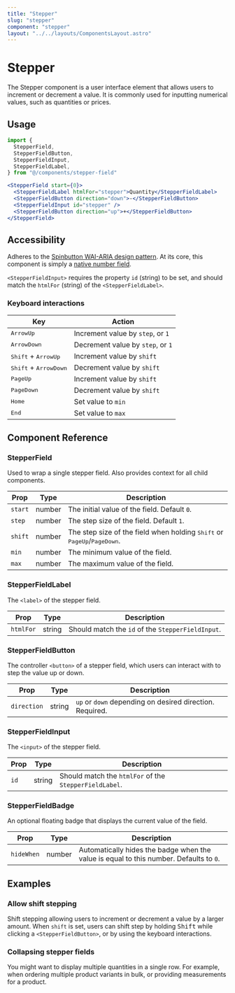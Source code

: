 ```yaml
---
title: "Stepper"
slug: "stepper"
component: "stepper"
layout: "../../layouts/ComponentsLayout.astro"
---
```



# Stepper

The Stepper component is a user interface element that allows users to increment or decrement a value. It is commonly used for inputting numerical values, such as quantities or prices.

<ExampleComponent name={frontmatter.component} client:load />

## Usage

```jsx
import {
  StepperField,
  StepperFieldButton,
  StepperFieldInput,
  StepperFieldLabel,
} from "@/components/stepper-field"
```

```jsx
<StepperField start={0}>
  <StepperFieldLabel htmlFor="stepper">Quantity</StepperFieldLabel>
  <StepperFieldButton direction="down">-</StepperFieldButton>
  <StepperFieldInput id="stepper" />
  <StepperFieldButton direction="up">+</StepperFieldButton>
</StepperField>
```

## Accessibility

Adheres to the [Spinbutton WAI-ARIA design pattern](https://www.w3.org/WAI/ARIA/apg/patterns/spinbutton/). At its core, this component is simply a [native number field](https://developer.mozilla.org/en-US/docs/Web/HTML/Element/input/number).

`<StepperFieldInput>` requires the property `id` (string) to be set, and should match the `htmlFor` (string) of the `<StepperFieldLabel>`.

### Keyboard interactions

| Key                                     | Action                            |
| --------------------------------------- | --------------------------------- |
| <kbd>ArrowUp</kbd>                      | Increment value by `step`, or `1` |
| <kbd>ArrowDown</kbd>                    | Decrement value by `step`, or `1` |
| <kbd>Shift</kbd> + <kbd>ArrowUp</kbd>   | Increment value by `shift`        |
| <kbd>Shift</kbd> + <kbd>ArrowDown</kbd> | Decrement value by `shift`        |
| <kbd>PageUp</kbd>                       | Increment value by `shift`        |
| <kbd>PageDown</kbd>                     | Decrement value by `shift`        |
| <kbd>Home</kbd>                         | Set value to `min`                |
| <kbd>End</kbd>                          | Set value to `max`                |

## Component Reference

### StepperField

Used to wrap a single stepper field. Also provides context for all child components.

| Prop    | Type   | Description                                                                                        |
| ------- | ------ | -------------------------------------------------------------------------------------------------- |
| `start` | number | The initial value of the field. Default `0`.                                                       |
| `step`  | number | The step size of the field. Default `1`.                                                           |
| `shift` | number | The step size of the field when holding <kbd>Shift</kbd> or <kbd>PageUp</kbd>/<kbd>PageDown</kbd>. |
| `min`   | number | The minimum value of the field.                                                                    |
| `max`   | number | The maximum value of the field.                                                                    |

### StepperFieldLabel

The `<label>` of the stepper field.

| Prop      | Type   | Description                                       |
| --------- | ------ | ------------------------------------------------- |
| `htmlFor` | string | Should match the `id` of the `StepperFieldInput`. |

### StepperFieldButton

The controller `<button>` of a stepper field, which users can interact with to step the value up or down.

| Prop        | Type   | Description                                              |
| ----------- | ------ | -------------------------------------------------------- |
| `direction` | string | `up` or `down` depending on desired direction. Required. |

### StepperFieldInput

The `<input>` of the stepper field.

| Prop | Type   | Description                                            |
| ---- | ------ | ------------------------------------------------------ |
| `id` | string | Should match the `htmlFor` of the `StepperFieldLabel`. |

### StepperFieldBadge

An optional floating badge that displays the current value of the field.

| Prop       | Type   | Description                                                                            |
| ---------- | ------ | -------------------------------------------------------------------------------------- |
| `hideWhen` | number | Automatically hides the badge when the value is equal to this number. Defaults to `0`. |

## Examples

### Allow shift stepping

Shift stepping allowing users to increment or decrement a value by a larger amount. When `shift` is set, users can shift step by holding <kbd>Shift</kbd> while clicking a `<StepperFieldButton>`, or by using the keyboard interactions.

<ExampleComponent name="stepper-shift" client:visible />

### Collapsing stepper fields

You might want to display multiple quantities in a single row. For example, when ordering multiple product variants in bulk, or providing measurements for a product.

<ExampleComponent name="stepper-collapse" client:visible />
